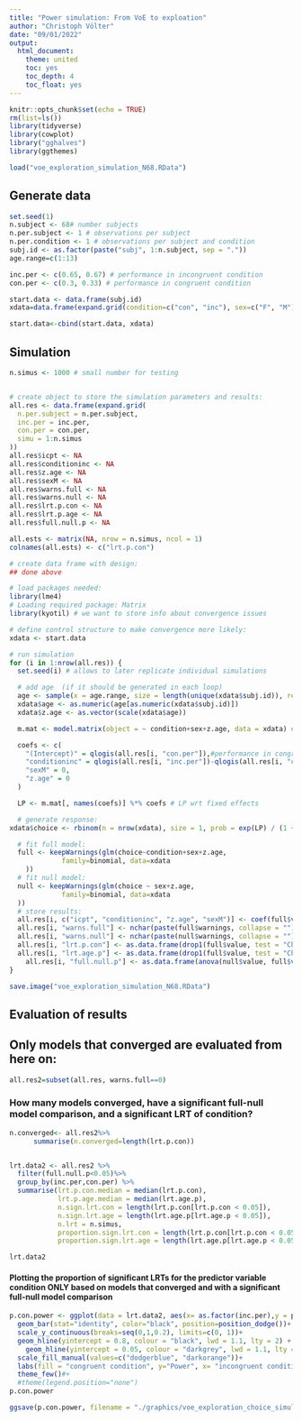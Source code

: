 ```yaml
---
title: "Power simulation: From VoE to exploation"
author: "Christoph Völter"
date: "09/01/2022"
output: 
  html_document:
    theme: united
    toc: yes
    toc_depth: 4
    toc_float: yes
---
```


```r
knitr::opts_chunk$set(echo = TRUE)
rm(list=ls())
library(tidyverse)
library(cowplot)
library("gghalves")
library(ggthemes)

load("voe_exploration_simulation_N68.RData")

```

## Generate data

```r

set.seed(1)
n.subject <- 68# number subjects
n.per.subject <- 1 # observations per subject
n.per.condition <- 1 # observations per subject and condition
subj.id <- as.factor(paste("subj", 1:n.subject, sep = "."))
age.range=c(1:13)

inc.per <- c(0.65, 0.67) # performance in incongruent condition
con.per <- c(0.3, 0.33) # performance in congruent condition

start.data <- data.frame(subj.id)
xdata=data.frame(expand.grid(condition=c("con", "inc"), sex=c("F", "M")))

start.data<-cbind(start.data, xdata)
```


## Simulation

```r
n.simus <- 1000 # small number for testing


# create object to store the simulation parameters and results:
all.res <- data.frame(expand.grid(
  n.per.subject = n.per.subject, 
  inc.per = inc.per,
  con.per = con.per,
  simu = 1:n.simus
))
all.res$icpt <- NA
all.res$conditioninc <- NA
all.res$z.age <- NA
all.res$sexM <- NA
all.res$warns.full <- NA
all.res$warns.null <- NA
all.res$lrt.p.con <- NA
all.res$lrt.p.age <- NA
all.res$full.null.p <- NA

all.ests <- matrix(NA, nrow = n.simus, ncol = 1)
colnames(all.ests) <- c("lrt.p.con")

# create data frame with design:
## done above

# load packages needed:
library(lme4)
# Loading required package: Matrix
library(kyotil) # we want to store info about convergence issues

# define control structure to make convergence more likely:
xdata <- start.data

# run simulation
for (i in 1:nrow(all.res)) {
  set.seed(i) # allows to later replicate individual simulations

  # add age  (if it should be generated in each loop)
  age <- sample(x = age.range, size = length(unique(xdata$subj.id)), replace = T)
  xdata$age <- as.numeric(age[as.numeric(xdata$subj.id)])
  xdata$z.age <- as.vector(scale(xdata$age))

  m.mat <- model.matrix(object = ~ condition+sex+z.age, data = xdata) # create model martix

  coefs <- c(
    "(Intercept)" = qlogis(all.res[i, "con.per"]),#performance in congruent condition
    "conditioninc" = qlogis(all.res[i, "inc.per"])-qlogis(all.res[i, "con.per"]),#performance in incongruent condition
    "sexM" = 0,
    "z.age" = 0
  )

  LP <- m.mat[, names(coefs)] %*% coefs # LP wrt fixed effects

  # generate response:
xdata$choice <- rbinom(n = nrow(xdata), size = 1, prob = exp(LP) / (1 + exp(LP)))

  # fit full model:
  full <- keepWarnings(glm(choice~condition+sex+z.age,
			 family=binomial, data=xdata
    ))
  # fit null model:
  null <- keepWarnings(glm(choice ~ sex+z.age,
			 family=binomial, data=xdata
  ))
  # store results:
  all.res[i, c("icpt", "conditioninc", "z.age", "sexM")] <- coef(full$value)
  all.res[i, "warns.full"] <- nchar(paste(full$warnings, collapse = ""))
  all.res[i, "warns.null"] <- nchar(paste(null$warnings, collapse = ""))
  all.res[i, "lrt.p.con"] <- as.data.frame(drop1(full$value, test = "Chisq"))["condition", "Pr(>Chi)"]
  all.res[i, "lrt.age.p"] <- as.data.frame(drop1(full$value, test = "Chisq"))["z.age", "Pr(>Chi)"]
    all.res[i, "full.null.p"] <- as.data.frame(anova(null$value, full$value, test = "Chisq"))[2, "Pr(>Chi)"]
}

save.image("voe_exploration_simulation_N68.RData")
```

## Evaluation of results 

## Only models that converged are evaluated from here on:  

```r
all.res2=subset(all.res, warns.full==0)
```


### How many models converged, have a significant full-null model comparison, and a significant LRT of condition?  
```r
n.converged<- all.res2%>%
      summarise(n.converged=length(lrt.p.con))


lrt.data2 <- all.res2 %>%
  filter(full.null.p<0.05)%>%
  group_by(inc.per,con.per) %>%
  summarise(lrt.p.con.median = median(lrt.p.con), 
            lrt.p.age.median = median(lrt.age.p),
            n.sign.lrt.con = length(lrt.p.con[lrt.p.con < 0.05]),
            n.sign.lrt.age = length(lrt.age.p[lrt.age.p < 0.05]),
            n.lrt = n.simus,
            proportion.sign.lrt.con = length(lrt.p.con[lrt.p.con < 0.05]) / n.simus,
            proportion.sign.lrt.age = length(lrt.age.p[lrt.age.p < 0.05]) / n.simus)

lrt.data2
```
#### Plotting the proportion of significant LRTs for the predictor variable condition ONLY based on models that converged and with a significant full-null model comparison

```r
p.con.power <- ggplot(data = lrt.data2, aes(x= as.factor(inc.per),y = proportion.sign.lrt.con, fill=as.factor(con.per))) +
  geom_bar(stat="identity", color="black", position=position_dodge())+
  scale_y_continuous(breaks=seq(0,1,0.2), limits=c(0, 1))+
  geom_hline(yintercept = 0.8, colour = "black", lwd = 1.1, lty = 2) +
    geom_hline(yintercept = 0.05, colour = "darkgrey", lwd = 1.1, lty = 4) +
  scale_fill_manual(values=c("dodgerblue", "darkorange"))+
  labs(fill = "congruent condition", y="Power", x= "incongruent condition") +
  theme_few()#+
  #theme(legend.position="none")
p.con.power

ggsave(p.con.power, filename = "./graphics/voe_exploration_choice_simulation_binomial_glm.png", scale = 0.8, height = 5, width = 7)
```